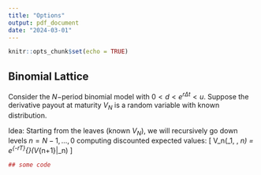 ```yaml
---
title: "Options"
output: pdf_document
date: "2024-03-01"
---
```


```r
knitr::opts_chunk$set(echo = TRUE)
```

## Binomial Lattice

Consider the $N-$period binomial model with $0<d<e^{r\Delta t} < u$. Suppose the derivative payout at maturity $V_N$ is a random variable with known distribution. 

Idea: Starting from the leaves (known $V_N$), we will recursively go down levels $n= N-1, \dots, 0$ computing discounted expected values:
\[ V_n(\omega_1, \dots, \omega_n) = e^{-r\Delta T}\mathbb{E}^{\mathbb{Q}}(V_{n+1}|\mathcal{F}_n) \]

```r
## some code 
```
